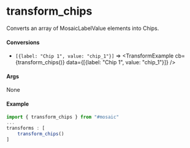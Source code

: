 
<Meta title="Utils/Transforms/Chips"/>

# transform_chips

Converts an array of MosaicLabelValue elements into Chips.

#### Conversions

* `[{label: "Chip 1", value: "chip_1"}]` => <TransformExample cb={transform_chips()} data={[{label: "Chip 1", value: "chip_1"}]} />

#### Args

None

#### Example

```js
import { transform_chips } from "#mosaic"
...
transforms : [
    transform_chips()
]
```
